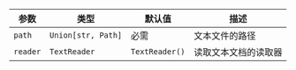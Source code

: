 | 参数 | 类型 | 默认值 | 描述 |
| --- | --- | --- | --- |
| `path` | `Union[str, Path]` |  必需 | 文本文件的路径 |
| `reader` | `TextReader` | `TextReader()` | 读取文本文档的读取器 |